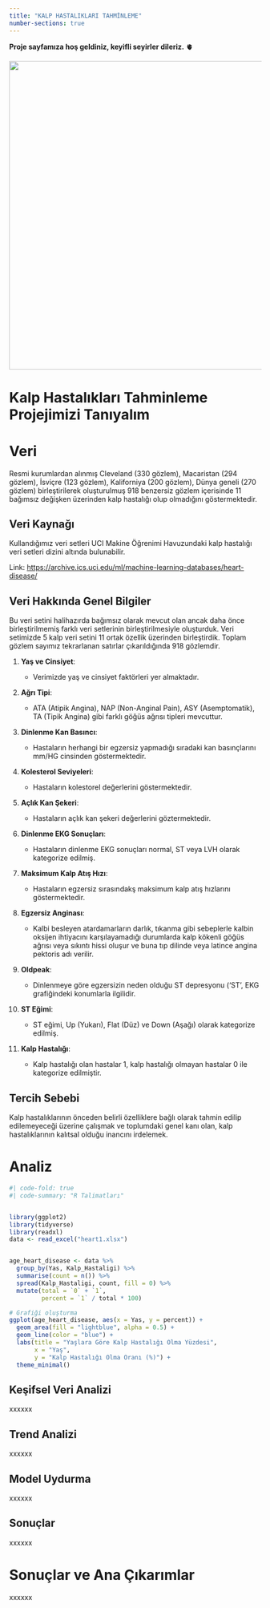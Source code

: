 ```yaml
---
title: "KALP HASTALIKLARI TAHMİNLEME"
number-sections: true
---
```


**Proje sayfamıza hoş geldiniz, keyifli seyirler dileriz.** 🫀

![](images/13up-healthlife-superJumbo-v2.gif){width="616"}

# Kalp Hastalıkları Tahminleme Projejimizi Tanıyalım

# Veri

Resmi kurumlardan alınmış Cleveland (330 gözlem), Macaristan (294 gözlem), İsviçre (123 gözlem), Kaliforniya (200 gözlem), Dünya geneli (270 gözlem) birleştirilerek oluşturulmuş 918 benzersiz gözlem içerisinde 11 bağımsız değişken üzerinden kalp hastalığı olup olmadığını göstermektedir.

## Veri Kaynağı

Kullandığımız veri setleri UCI Makine Öğrenimi Havuzundaki kalp hastalığı veri setleri dizini altında bulunabilir.

Link: <https://archive.ics.uci.edu/ml/machine-learning-databases/heart-disease/>

## Veri Hakkında Genel Bilgiler

Bu veri setini halihazırda bağımsız olarak mevcut olan ancak daha önce birleştirilmemiş farklı veri setlerinin birleştirilmesiyle oluşturduk. Veri setimizde 5 kalp veri setini 11 ortak özellik üzerinden birleştirdik. Toplam gözlem sayımız tekrarlanan satırlar çıkarıldığında 918 gözlemdir.

1.  **Yaş ve Cinsiyet**:

    -   Verimizde yaş ve cinsiyet faktörleri yer almaktadır.

2.  **Ağrı Tipi**:

    -   ATA (Atipik Angina), NAP (Non-Anginal Pain), ASY (Asemptomatik), TA (Tipik Angina) gibi farklı göğüs ağrısı tipleri mevcuttur.

3.  **Dinlenme Kan Basıncı**:

    -   Hastaların herhangi bir egzersiz yapmadığı sıradaki kan basınçlarını mm/HG cinsinden göstermektedir.

4.  **Kolesterol Seviyeleri**:

    -   Hastaların kolestorel değerlerini göstermektedir.

5.  **Açlık Kan Şekeri**:

    -   Hastaların açlık kan şekeri değerlerini göztermektedir.

6.  **Dinlenme EKG Sonuçları**:

    -   Hastaların dinlenme EKG sonuçları normal, ST veya LVH olarak kategorize edilmiş.

7.  **Maksimum Kalp Atış Hızı**:

    -   Hastaların egzersiz sırasındakş maksimum kalp atış hızlarını göstermektedir.

8.  **Egzersiz Anginası**:

    -   Kalbi besleyen atardamarların darlık, tıkanma gibi sebeplerle kalbin oksijen ihtiyacını karşılayamadığı durumlarda kalp kökenli göğüs ağrısı veya sıkıntı hissi oluşur ve buna tıp dilinde veya latince angina pektoris adı verilir.

9.  **Oldpeak**:

    -   Dinlenmeye göre egzersizin neden olduğu ST depresyonu ('ST', EKG grafiğindeki konumlarla ilgilidir.

10. **ST Eğimi**:

    -   ST eğimi, Up (Yukarı), Flat (Düz) ve Down (Aşağı) olarak kategorize edilmiş.

11. **Kalp Hastalığı**:

    -   Kalp hastalığı olan hastalar 1, kalp hastalığı olmayan hastalar 0 ile kategorize edilmiştir.

## Tercih Sebebi

Kalp hastalıklarının önceden belirli özelliklere bağlı olarak tahmin edilip edilemeyeceği üzerine çalışmak ve toplumdaki genel kanı olan, kalp hastalıklarının kalıtsal olduğu inancını irdelemek.

# Analiz

```r
#| code-fold: true
#| code-summary: "R Talimatları"


library(ggplot2)
library(tidyverse)
library(readxl)
data <- read_excel("heart1.xlsx")


age_heart_disease <- data %>%
  group_by(Yas, Kalp_Hastaligi) %>%
  summarise(count = n()) %>%
  spread(Kalp_Hastaligi, count, fill = 0) %>%
  mutate(total = `0` + `1`,
         percent = `1` / total * 100)

# Grafiği oluşturma
ggplot(age_heart_disease, aes(x = Yas, y = percent)) +
  geom_area(fill = "lightblue", alpha = 0.5) +
  geom_line(color = "blue") +
  labs(title = "Yaşlara Göre Kalp Hastalığı Olma Yüzdesi",
       x = "Yaş",
       y = "Kalp Hastalığı Olma Oranı (%)") +
  theme_minimal()

```

## Keşifsel Veri Analizi

xxxxxx

## Trend Analizi

xxxxxx

## Model Uydurma

xxxxxx

## Sonuçlar

xxxxxx

# Sonuçlar ve Ana Çıkarımlar

xxxxxx
